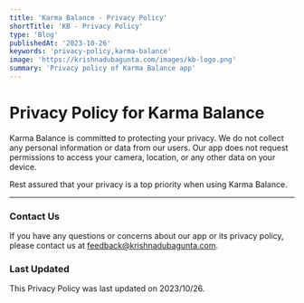 ```yaml
---
title: 'Karma Balance - Privacy Policy'
shortTitle: 'KB - Privacy Policy'
type: 'Blog'
publishedAt: '2023-10-26'
keywords: 'privacy-policy,karma-balance'
image: 'https://krishnadubagunta.com/images/kb-logo.png'
summary: 'Privacy policy of Karma Balance app'
---
```

# Privacy Policy for Karma Balance

Karma Balance is committed to protecting your privacy. We do not collect any personal information or data from our users.
Our app does not request permissions to access your camera, location, or any other data on your device.

Rest assured that your privacy is a top priority when using Karma Balance.

---

### Contact Us

If you have any questions or concerns about our app or its privacy policy, please contact us at [feedback@krishnadubagunta.com](mailto:feedback@krishnadubagunta.com).


### Last Updated

This Privacy Policy was last updated on 2023/10/26.